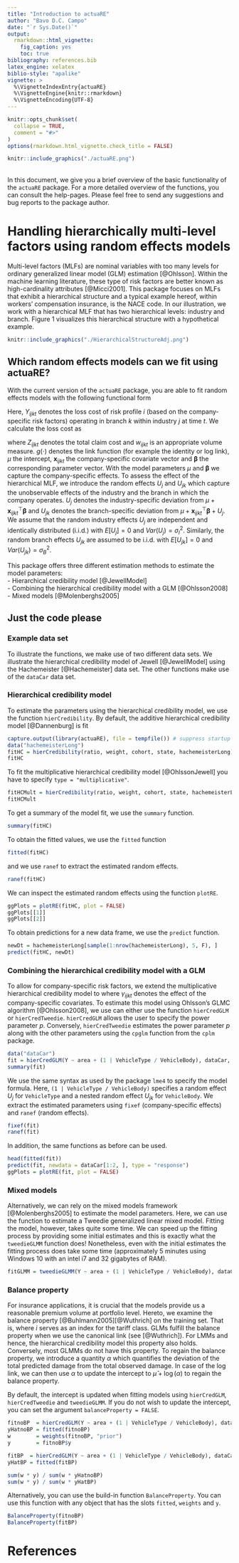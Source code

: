 ---
title: "Introduction to actuaRE"
author: "Bavo D.C. Campo"
date: "`r Sys.Date()`"
output: 
  rmarkdown::html_vignette:
    fig_caption: yes
    toc: true
bibliography: references.bib
latex_engine: xelatex
biblio-style: "apalike"
vignette: >
  %\VignetteIndexEntry{actuaRE}
  %\VignetteEngine{knitr::rmarkdown}
  %\VignetteEncoding{UTF-8}
---

```{r setup, include = FALSE}
knitr::opts_chunk$set(
  collapse = TRUE,
  comment = "#>"
)
options(rmarkdown.html_vignette.check_title = FALSE)
```

<div>
```{r logo, echo=FALSE, out.width="25%"}
knitr::include_graphics("./actuaRE.png")
```
</div>
<br clear="right">
In this document, we give you a brief overview of the basic functionality of the `actuaRE` package. For a more detailed overview of the functions, you can consult the help-pages. Please feel free to send any suggestions and bug reports to the package author.



# Handling hierarchically multi-level factors using random effects models
Multi-level factors (MLFs) are nominal variables with too many levels for ordinary generalized linear model (GLM) estimation [@Ohlsson]. Within the machine learning literature, these type of risk factors are better known as high-cardinality attributes [@Micci2001]. This package focuses on MLFs that exhibit a hierarchical structure and a typical example hereof, within workers' compensation insurance, is the NACE code. In our illustration, we work with a hierarchical MLF that has two hierarchical levels: industry and branch. Figure 1 visualizes this hierarchical structure with a hypothetical example.

```{r hMLF, fig.align = 'center', fig.cap = "Figure 1: Hierarchical structure of a hypothetical example", fig.topcaption = TRUE, echo = FALSE, out.width="100%"}
knitr::include_graphics("./HierarchicalStructureAdj.png")
```

## Which random effects models can we fit using actuaRE?
With the current version of the `actuaRE` package, you are able to  fit random effects models with the following functional form

\begin{align*}
g(E[Y_{ijkt} | U_j, U_{jk}]) &= \mu + \boldsymbol{x}_{ijkt}^\top \boldsymbol{\beta} + U_j + U_{jk} \\&= \zeta_{ijkt}.\\
\end{align*}

Here, $Y_{ijkt}$ denotes the loss cost of risk profile $i$ (based on the company-specific risk factors) operating in branch $k$ within industry $j$ at time $t$. We calculate the loss cost as 

\begin{align*}
  Y_{ijkt} = \frac{Z_{ijkt}}{w_{ijkt}}
\end{align*}
where $Z_{ijkt}$ denotes the total claim cost and $w_{ijkt}$ is an appropriate volume measure. $g(\cdot)$ denotes the link function (for example the identity or log link), $\mu$ the intercept, $\boldsymbol{x}_{ijkt}$ the company-specific covariate vector and $\boldsymbol{\beta}$ the corresponding parameter vector. With the model parameters $\mu$ and $\boldsymbol{\beta}$ we capture the company-specific effects. To assess the effect of the hierarchical MLF, we introduce the random effects $U_j$ and $U_{jk}$ which capture the unobservable effects of the industry and the branch in which the company operates. $U_j$ denotes the industry-specific deviation from $\mu + \boldsymbol{x}_{ijkt}^\top \boldsymbol{\beta}$ and $U_{jk}$ denotes the branch-specific deviation from $\mu + \boldsymbol{x}_{ijkt}^\top \boldsymbol{\beta} + U_{j}$. We assume that the random industry effects $U_j$ are independent and identically distributed (i.i.d.) with $E[U_j] = 0$ and $Var(U_j) = \sigma_{I}^2$. Similarly, the random branch effects $U_{jk}$ are assumed to be i.i.d. with $E[U_{jk}] = 0$ and $Var(U_{jk}) = \sigma_{B}^2$.

This package offers three different estimation methods to estimate the model parameters:
 <br /> - Hierarchical credibility model [@JewellModel]
 <br /> - Combining the hierarchical credibility model with a GLM [@Ohlsson2008]
 <br /> - Mixed models [@Molenberghs2005]


## Just the code please

### Example data set
To illustrate the functions, we make use of two different data sets. We illustrate the hierarchical credibility model of Jewell [@JewellModel] using the Hachemeister [@Hachemeister] data set. The other functions make use of the `dataCar` data set.

### Hierarchical credibility model
To estimate the parameters using the hierarchical credibility model, we use the function `hierCredibility`. By default, the additive hierarchical credibility model [@Dannenburg] is fit

\begin{align*}
		E[Y_{ijkt} | U_j, U_{jk}] &= \mu + U_j + U_{jk}.
\end{align*}

```{r}
capture.output(library(actuaRE), file = tempfile()) # suppress startup message
data("hachemeisterLong")
fitHC = hierCredibility(ratio, weight, cohort, state, hachemeisterLong)
fitHC
```

To fit the multiplicative hierarchical credibility model [@OhlssonJewell]
\begin{align*}
		E[Y_{ijkt} | \widetilde{U}_j, \widetilde{U}_{jk}] &= \tilde{\mu} \ \widetilde{U}_j \ \widetilde{U}_{jk}
\end{align*}
you have to specify `type = "multiplicative"`.
```{r, eval = FALSE}
fitHCMult = hierCredibility(ratio, weight, cohort, state, hachemeisterLong, type = "multiplicative")
fitHCMult
```



To get a summary of the model fit, we use the `summary` function. 
```{r}
summary(fitHC)
```

To obtain the fitted values, we use the `fitted` function
```{r}
fitted(fitHC)
```

and we use `ranef` to extract the estimated random effects.
```{r}
ranef(fitHC)
```

We can inspect the estimated random effects using the function `plotRE`.
```{r, fig.show = 'hold'}
ggPlots = plotRE(fitHC, plot = FALSE)
ggPlots[[1]]
ggPlots[[2]]
```

To obtain predictions for a new data frame, we use the `predict` function.
```{r}
newDt = hachemeisterLong[sample(1:nrow(hachemeisterLong), 5, F), ]
predict(fitHC, newDt)
```

### Combining the hierarchical credibility model with a GLM
To allow for company-specific risk factors, we extend the multiplicative hierarchical credibility model to 
\begin{align*}
		E[Y_{ijkt} | \widetilde{U}_j, \widetilde{U}_{jk}] &= \tilde{\mu} \ \gamma_{ijkt} \ \widetilde{U}_j \ \widetilde{U}_{jk} = \gamma_{ijkt} V_{jk}
\end{align*}
where $\gamma_{ijkt}$ denotes the effect of the company-specific covariates. To estimate this model using Ohlsson's GLMC algorithm [@Ohlsson2008], we use can either use the function `hierCredGLM` or `hierCredTweedie`. `hierCredGLM` allows the user to specify the power parameter $p$. Conversely, `hierCredTweedie` estimates the power parameter $p$ along with the other parameters using the `cpglm` function from the `cplm` package.


```{r}
data("dataCar")
fit = hierCredGLM(Y ~ area + (1 | VehicleType / VehicleBody), dataCar, weights = w)
summary(fit)
```
We use the same syntax as used by the package `lme4` to specify the model formula. Here, `(1 | VehicleType / VehicleBody)` specifies a random effect $U_j$ for `VehicleType` and a nested random effect $U_{jk}$ for `VehicleBody`. We extract the estimated parameters using `fixef` (company-specific effects) and `ranef` (random effects).
```{r}
fixef(fit)
ranef(fit)
```

In addition, the same functions as before can be used.
```{r }
head(fitted(fit))
predict(fit, newdata = dataCar[1:2, ], type = "response")
ggPlots = plotRE(fit, plot = FALSE)
```

### Mixed models
Alternatively, we can rely on the mixed models framework [@Molenberghs2005] to estimate the model parameters. Here, we can use the \code{\link[cplm]{cpglmm}} function to estimate a 
Tweedie generalized linear mixed model. Fitting the model, however, takes quite some time. We can speed up the fitting process by providing some initial estimates and this is exactly
what the `tweedieGLMM` function does! Nonetheless, even with the initial estimates the fitting process does take some time (approximately 5 minutes using Windows 10 with an intel i7 and 32 gigabytes of RAM).

```{r, eval = FALSE}
fitGLMM = tweedieGLMM(Y ~ area + (1 | VehicleType / VehicleBody), dataCar, weights = w, verbose = TRUE)
```

### Balance property
For insurance applications, it is crucial that the models provide us a reasonable premium volume at portfolio level. Hereto, we examine the balance property [@Buhlmann2005][@Wuthrich] on the training set. That is,
\begin{equation}
	\begin{aligned}
		\sum_{i, j, k, t} w_{ijkt} \ Y_{ijkt} &= \sum_{i, j, k, t} w_{ijkt} \ \widehat{Y}_{ijkt}\\
	\end{aligned}
\end{equation}
where $i$ serves as an index for the tariff class. GLMs fulfill the balance property when we use the canonical link (see [@Wuthrich]). For LMMs and hence, the hierarchical credibility model this property also holds. Conversely, most GLMMs do not have this property. To regain the balance property, we introduce a quantity $\alpha$ 
\begin{equation}
	\begin{aligned}
		\alpha &= \frac{\sum_{i, j, k, t} w_{ijkt} \ Y_{ijkt}}{\sum_{i, j, k, t} w_{ijkt} \ \widehat{Y}_{ijkt}}\\
	\end{aligned}
\end{equation}
which quantifies the deviation of the total predicted damage from the total observed damage. In case of the log link, we can then use $\alpha$ to update the intercept to $\hat{\mu} + \log(\alpha)$ to regain the balance property.

By default, the intercept is updated when fitting models using `hierCredGLM`, `hierCredTweedie` and `tweedieGLMM`. If you do not wish to update the intercept, you can set the argument `balanceProperty = FALSE`.

```{r}
fitnoBP  = hierCredGLM(Y ~ area + (1 | VehicleType / VehicleBody), dataCar, weights = w, balanceProperty = F)
yHatnoBP = fitted(fitnoBP)
w        = weights(fitnoBP, "prior")
y        = fitnoBP$y

fitBP  = hierCredGLM(Y ~ area + (1 | VehicleType / VehicleBody), dataCar, weights = w, balanceProperty = T)
yHatBP = fitted(fitBP)

sum(w * y) / sum(w * yHatnoBP)
sum(w * y) / sum(w * yHatBP)
```
Alternatively, you can use the build-in function `BalanceProperty`. You can use this function with any object that has the slots `fitted`, `weights` and `y`.
```{r}
BalanceProperty(fitnoBP)
BalanceProperty(fitBP)
```

# References

<div id="refs"></div>
